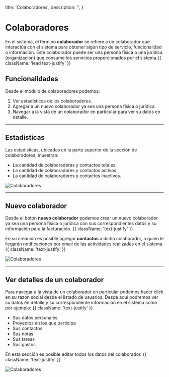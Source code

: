   title: 'Colaboradores',
  description: '',
}

# Colaboradores

En el sistema, el término **colaborador** se refiere a un colaborador que interactúa con el sistema para obtener algún tipo de servicio, funcionalidad o información. Este colaborador puede ser una persona física o una jurídica (organización) que consume los servicios proporcionados por el sistema.{{ className: 'lead text-justify' }}

## Funcionalidades

Desde el módulo de colaboradores podemos:

1. Ver estadísticas de los colaboradores.
2. Agregar a un nuevo colaborador ya sea una persona física o jurídica.
3. Navegar a la vista de un colaborador en particular para ver su datos en detalle.

---

## Estadísticas

Las estadísticas, ubicadas en la parte superior de la sección de colaboradores, muestran:

- La cantidad de colaboradores y contactos totales.
- La cantidad de colaboradores y contactos activos.
- La cantidad de colaboradores y contactos inactivos.

<Image src="/images/usuarios-1.png" alt="Colaboradores" width={1101} height={889} />

---

## Nuevo colaborador

Desde el botón **nuevo colaborador** podemos crear un nuevo colaborador ya sea una persona física o jurídica con sus correspondientes datos y su información para la facturación. {{ className: 'text-justify' }}

En su creación es posible agregar **contactos** a dicho colaborador, a quien le llegarán notificaciones por email de las actividades realizadas en el sistema. {{ className: 'text-justify' }}

<Image src="/images/usuarios-2.png" alt="Colaboradores" width={1093} height={1780} />

---

## Ver detalles de un colaborador

Para navegar a la vista de un colaborador en particular podemos hacer click en su razón social desde el listado de usuarios. Desde aquí podremos ver su datos en detalle y
su correspondiente información en el sistema como por ejemplo: {{ className: 'text-justify' }}

- Sus datos personales
- Proyectos en los que participa
- Sus contactos
- Sus notas 
- Sus tareas
- Sus gastos

En esta sección es posible editar todos los datos del colaborador. {{ className: 'text-justify' }}

<Image src="/images/usuarios-3.png" alt="Colaboradores" width={1107} height={1970} />
